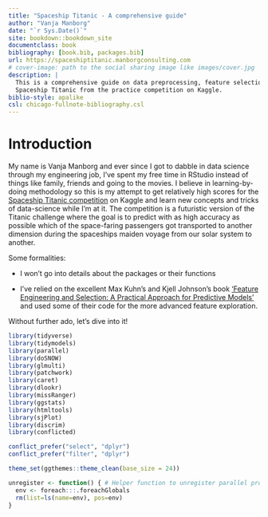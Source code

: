 ```yaml
--- 
title: "Spaceship Titanic - A comprehensive guide"
author: "Vanja Manborg"
date: "`r Sys.Date()`"
site: bookdown::bookdown_site
documentclass: book
bibliography: [book.bib, packages.bib]
url: https://spaceshiptitanic.manborgconsulting.com
# cover-image: path to the social sharing image like images/cover.jpg
description: |
  This is a comprehensive guide on data preprocessing, feature selection and modelling based on the classification problem of the 
  Spaceship Titanic from the practice competition on Kaggle. 
biblio-style: apalike
csl: chicago-fullnote-bibliography.csl
---
```


# Introduction
My name is Vanja Manborg and ever since I got to dabble in data science through my engineering job, I've spent my free time in RStudio instead of things like family, friends and going to the movies. I believe in learning-by-doing methodology so this is my attempt to get relatively high scores for the [Spaceship Titanic competition](https://www.kaggle.com/competitions/spaceship-titanic/data) on Kaggle and learn new concepts and tricks of data-science while I'm at it. The competition is a futuristic version of the Titanic challenge where the goal is to predict with as high accuracy as possible which of the space-faring passengers got transported to another dimension during the spaceships maiden voyage from our solar system to another.

Some formalities:

- I won't go into details about the packages or their functions

- I've relied on the excellent Max Kuhn's and Kjell Johnson's book ['Feature Engineering and Selection: A Practical Approach for Predictive Models'](http://www.feat.engineering/) and used some of their code for the more advanced feature exploration.

Without further ado, let's dive into it!

```r
library(tidyverse)
library(tidymodels)
library(parallel)
library(doSNOW)
library(glmulti)
library(patchwork)
library(caret)
library(dlookr)
library(missRanger)
library(ggstats)
library(htmltools)
library(sjPlot)
library(discrim)
library(conflicted)

conflict_prefer("select", "dplyr")
conflict_prefer("filter", "dplyr")

theme_set(ggthemes::theme_clean(base_size = 24))

unregister <- function() { # Helper function to unregister parallel processes that didn't shut down for some reason
  env <- foreach:::.foreachGlobals
  rm(list=ls(name=env), pos=env)
}
```
